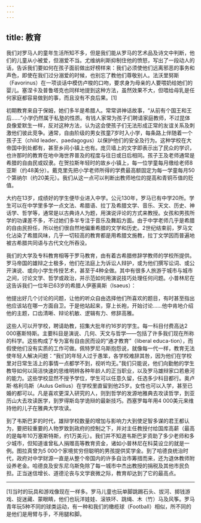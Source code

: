 ```yaml
---
---
---
```

title: 教育
---




我们对罗马人的童年生活所知不多，但是我们能从罗马的艺术品及诗文中判断，他们的儿童从小被爱，但溺爱不当。尤维纳利斯抑制住他的愤怒，写出了一段动人的话，告诉我们要如何在孩子面前做出好榜样来：我们必须使他们远离邪恶的事务和声色，即使在我们过分溺爱的时候，也别忘了教他们尊敬别人。法沃里努斯（Favorinus）在一项谈话中模仿卢梭的口吻，要求身为母亲的人要喂奶给她们的婴儿。塞涅卡及普鲁塔克也同样地提到这种方法，虽然效果不大，但喂给母乳是任何家庭都容易做到的事，而且没有不良后果。[1]

初期教育来自于保姆，她们多半是希腊人。常常讲神话故事，“从前有个国王和王后……”小学仍然属于私塾的性质。有钱人家常为孩子们聘请家庭教师，不过昆体良像爱默生一样，反对这种方法，认为这会使孩子们无法形成正常的友谊关系及刺激他们彼此竞争。通常，自由阶级的男女孩童7岁时入小学，每条路上伴随着一个孩子王（child leader、paedagogus）以保护他们的安全及行为。这种学校在大帝国中到处都有，甚至乡间小镇上也有。庞贝墙上的文字即表示出了民众的学识，也许那时的教育在地中海世界普及的程度与往日或日后相同。孩子王及老师通常是希腊的自由民或奴隶。在贺拉斯年轻时的故乡小镇上，每一位学童每月缴给老师8亚斯（约48美分）。戴克里先把小学老师所得的学费最高额固定为每一学童每月50个第纳尔（约20美元）。我们从这一点可以判断出教师地位的提高和青铜币值的贬值。

大约在13岁，成绩好的学生便毕业进入中学。公元130年，罗马已有中学20所。学生可以在中学里多学一点文法、希腊语、拉丁及希腊文学、音乐、天文、历史、神话学、哲学等，通常是以古典诗人为题，用演说评论的方式来教授。女孩和男孩所学的功课差不多，不过她们多半专注于音乐及舞蹈方面。由于中学老师几乎是希腊的自由民担任，所以他们很自然地偏重希腊的文学和历史。2世纪结束前，罗马文化沾染了希腊风味，几乎一切较高的教育都是用希腊文施教，拉丁文学因而普遍地被古希腊共同语与古代文化所吞没。

我们的大学及专科教育相等于罗马教育，由有着古希腊修辞学教师的学校所提供。罗马帝国的雄辩之士极多，他们在法庭上为诉讼人辩护，或为他们撰写讼词、或公开演说、或向小学生传授艺术，甚至于4种全做。其中有很多人旅游于城市与城市之间，讨论文学、哲学或政治，并示范如何用演说技巧处理任何问题。小普林尼在这告诉我们一位年已63岁的希腊人伊塞奥斯（Isaeus）：

他提出好几个讨论的问题，让他的听众自由选择他们所喜欢的题目，有时甚至指出他应该站在哪一方面自卫。于是他站起来，穿上长袍，开始讨论……他中肯地介绍他的主题，口齿清晰、辩论机敏、逻辑有力、修辞高雅。



这些人可以开学校，聘请助教，招集大批年约16岁的学生。每一科目付费高达2 000塞斯特斯。主要科目是演说、几何、天文与哲学——包括了许多我们现在所称的科学。这些构成了专为富有自由民而设的“通才教育”（liberal educa-tion），而假使他们没有实质的工作可做。佩特罗尼乌斯抱怨说，就像每一代一样，教育无法使年轻人解决问题：“我们的年轻人过于愚笨，各学校难辞其咎，因为他们在学校里对日常生活上的事情一点都学不到，视听均无。”我们只能说，他们向勤勉的学生教导如何以简洁快速的思维明辨各种年龄人的正当职业，以及罗马雄辩家口若悬河的能力。这些学校显然不授予学位，学生可以任意久留，任选多少科目都行。奥卢斯·格利乌斯（Aulus Gellius）在学校里直留到他25岁。女性也可以入学，甚至已婚的都可以。凡是喜欢更深入研究的人，则到哲学的发源地雅典去攻读哲学，到亚历山大去攻读医学，到罗得斯岛学诡辩的最新技巧。西塞罗每年用4 000美元来维持他的儿子在雅典大学攻读。

到了韦斯巴芗的时代，雄辩学校数量的增加与影响力大到使足智多谋的君王都认为，要把较重要的人物罗致到政府的控制之下，并对主任教授付给国库高薪（最高的是每年10万塞斯特斯，约1万美元）。我们并不知道韦斯巴芗资助了多少老师和多少城市，但知道谁曾私人捐赠高等教育资金，诸如小普林尼在科莫设立的就是一例。图拉真曾为5 000个家境贫穷但聪明的男孩提供奖学金。到了哈德良统治时代，政府对中学财源一直是从整个帝国内的许多自治市筹措而来，还为退休教师附设养老金。哈德良及安东尼乌斯免除了每一城市中杰出教授的捐税及其他市民负担。正当迷信增长、道德沦丧与文学衰微之际，教育却达到了它的最高点。



* * *



[1]当时的玩具和游戏像现在一样多。罗马儿童也玩单脚跳踢石头、拔河、掷钱游戏、捉迷藏、蒙眼睛，他们也玩洋娃娃、滚铁环、跳绳、木（竹）马及风筝。罗马青年玩5种不同的球类运动，有一种和我们的橄榄球（Football）相似，所不同的是他们是用臂与手，不用腿和脚。